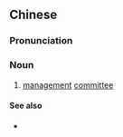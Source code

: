 ==Chinese==
{{zh-forms}}

===Pronunciation===
{{zh-pron
|m=guǎnwěi
|cat=n
}}

===Noun===
{{zh-noun}}

# [[management]] [[committee]]

====See also====
* {{zh-l|工委}}